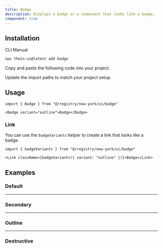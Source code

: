 ```yaml
---
title: Badge
description: Displays a badge or a component that looks like a badge.
component: true
---
```


<ComponentPreview name="badge-demo" />

## Installation

<Tabs defaultValue="cli">

<TabsList>
  <TabsTrigger value="cli">CLI</TabsTrigger>
  <TabsTrigger value="manual">Manual</TabsTrigger>
</TabsList>
<TabsContent value="cli">

```bash
npx thein-ui@latest add badge
```

</TabsContent>

<TabsContent value="manual">

<Steps>

<Step>Copy and paste the following code into your project.</Step>

<ComponentSource name="badge" />

<Step>Update the import paths to match your project setup.</Step>

</Steps>

</TabsContent>

</Tabs>

## Usage

```tsx
import { Badge } from "@/registry/new-york/ui/badge"
```

```tsx
<Badge variant="outline">Badge</Badge>
```

### Link

You can use the `badgeVariants` helper to create a link that looks like a badge.

```tsx
import { badgeVariants } from "@/registry/new-york/ui/badge"
```

```tsx
<Link className={badgeVariants({ variant: "outline" })}>Badge</Link>
```

## Examples

### Default

<ComponentPreview name="badge-demo" />

---

### Secondary

<ComponentPreview name="badge-secondary" />

---

### Outline

<ComponentPreview name="badge-outline" />

---

### Destructive

<ComponentPreview name="badge-destructive" />

